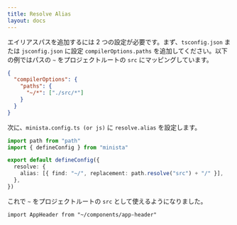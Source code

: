 ```yaml
---
title: Resolve Alias
layout: docs
---
```


エイリアスパスを追加するには 2 つの設定が必要です。まず、`tsconfig.json` または `jsconfig.json` に設定 `compilerOptions.paths` を追加してください。以下の例ではパスの `~` をプロジェクトルートの `src` にマッピングしています。

```json
{
  "compilerOptions": {
    "paths": {
      "~/*": ["./src/*"]
    }
  }
}
```

次に、`minista.config.ts (or js)` に `resolve.alias` を設定します。

```ts
import path from "path"
import { defineConfig } from "minista"

export default defineConfig({
  resolve: {
    alias: [{ find: "~/", replacement: path.resolve("src") + "/" }],
  },
})
```

これで `~` をプロジェクトルートの `src` として使えるようになりました。

```tsx
import AppHeader from "~/components/app-header"
```
